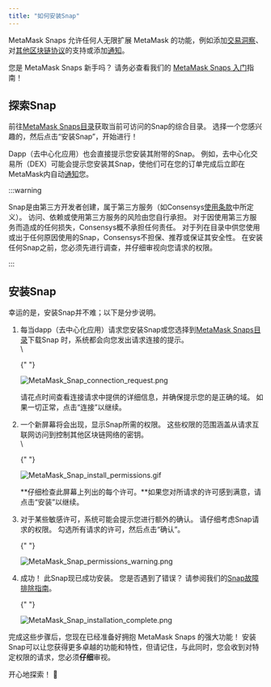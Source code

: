 ```yaml
---
title: "如何安装Snap"
---
```


MetaMask Snaps 允许任何人无限扩展 MetaMask 的功能，例如添加[交易洞察](/metamask-snaps/what-are-security-snaps)、对[其他区块链协议](/metamask-snaps/what-are-interoperability-snaps)的支持或添加[通知](/metamask-snaps/what-are-communication-snaps)。

您是 MetaMask Snaps 新手吗？ 请务必查看我们的 [MetaMask Snaps 入门](/metamask-snaps/getting-started-with-metamask-snaps)指南！

## 探索Snap

前往[MetaMask Snaps目录](https://snaps.metamask.io/?utm_source=metamaskSupport&utm_medium=knowledge-base&utm_campaign=2023_Sep_snaps-launch_content_none)获取当前可访问的Snap的综合目录。 选择一个您感兴趣的，然后点击“安装Snap”，开始进行！

Dapp（去中心化应用）也会直接提示您安装其附带的Snap。 例如，去中心化交易所（DEX）可能会提示您安装其Snap，使他们可在您的订单完成后立即在MetaMask内自动[通知](/metamask-snaps/what-are-communication-snaps)您。

:::warning

Snap是由第三方开发者创建，属于第三方服务（如Consensys[使用条款](https://consensys.io/terms-of-use/)中所定义）。 访问、依赖或使用第三方服务的风险由您自行承担。 对于因使用第三方服务而造成的任何损失，Consensys概不承担任何责任。 对于列在目录中供您使用或出于任何原因使用的Snap，Consensys不担保、推荐或保证其安全性。 在安装任何Snap之前，您必须先进行调查，并仔细审视向您请求的权限。

:::

## 安装Snap

幸运的是，安装Snap并不难；以下是分步说明。

1. 每当dapp（去中心化应用）请求您安装Snap或您选择到[MetaMask Snaps目录](https://snaps.metamask.io/?utm_source=metamaskSupport&utm_medium=knowledge-base&utm_campaign=2023_Sep_snaps-launch_content_none)下载Snap 时，系统都会向您发出请求连接的提示。\
    \

   {" "}

   <div class="center-container">
     <div class="img-small">
       <img
         src={
           require("../../../../../img/metamask-snaps/getting-started-with-metamask-snaps/MetaMask_Snap_connection_request.png")
             .default
         }
         alt="MetaMask_Snap_connection_request.png"
       />
     </div>
   </div>

   请花点时间查看连接请求中提供的详细信息，并确保提示您的是正确的域。 如果一切正常，点击“连接”以继续。

2. 一个新屏幕将会出现，显示Snap所需的权限。 这些权限的范围涵盖从请求互联网访问到控制其他区块链网络的密钥。\
    \

   {" "}

   <div class="center-container">
     <div class="img-small">
       <img
         src={
           require("../../../../../img/metamask-snaps/how-to-install-a-snap/MetaMask_Snap_install_permissions.gif")
             .default
         }
         alt="MetaMask_Snap_install_permissions.gif"
       />
     </div>
   </div>

   **仔细检查此屏幕上列出的每个许可。**如果您对所请求的许可感到满意，请点击“安装”以继续。

3. 对于某些敏感许可，系统可能会提示您进行额外的确认。 请仔细考虑Snap请求的权限。 勾选所有请求的许可，然后点击“确认”。

   {" "}

   <div class="center-container">
     <div class="img-small">
       <img
         src={
           require("../../../../../img/metamask-snaps/how-to-install-a-snap/MetaMask_Snap_permissions_warning.png")
             .default
         }
         alt="MetaMask_Snap_permissions_warning.png"
       />
     </div>
   </div>

4. 成功！ 此Snap现已成功安装。 您是否遇到了错误？ 请参阅我们的[Snap故障排除指南](/metamask-snaps/how-to-troubleshoot-snap-issues)。

   {" "}

   <div class="center-container">
     <div class="img-small">
       <img
         src={
           require("../../../../../img/metamask-snaps/how-to-install-a-snap/MetaMask_Snap_installation_complete.png")
             .default
         }
         alt="MetaMask_Snap_installation_complete.png"
       />
     </div>
   </div>

完成这些步骤后，您现在已经准备好拥抱 MetaMask Snaps 的强大功能！ 安装Snap可以让您获得更多卓越的功能和特性，但请记住，与此同时，您会收到对特定权限的请求，您必须**仔细**审视。

开心地探索！ 🚀
